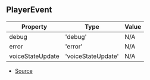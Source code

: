 ## PlayerEvent

| Property | Type | Value |
| ----------- | ----------- | ----------- |
| debug | 'debug' | N/A |
| error | 'error' | N/A |
| voiceStateUpdate | 'voiceStateUpdate' | N/A |


- [Source](https://github.com/Androz2091/discord-player/blob/e2a9cfc/packages/discord-player/src/types/types.ts#L192)